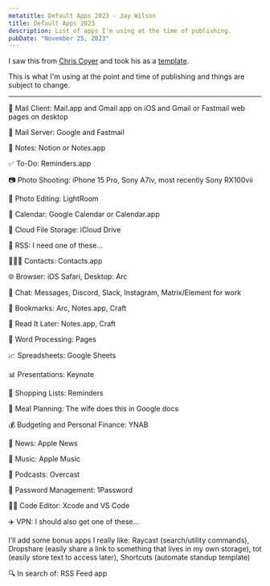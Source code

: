 ```yaml
---
metatitle: Default Apps 2023 - Jay Wilson
title: Default Apps 2023
description: List of apps I'm using at the time of publishing. 
pubDate: "November 25, 2023"
---
```


I saw this from [Chris Coyer](https://front-end.social/@chriscoyier/111474487605531383) and took his as a [template](https://chriscoyier.net/2023/11/25/default-apps-2023/).

This is what I'm using at the point and time of publishing and things are subject to change.

---

📨 Mail Client: Mail.app and Gmail app on iOS and Gmail or Fastmail web pages on desktop

📮 Mail Server: Google and Fastmail

📝 Notes: Notion or Notes.app

✅ To-Do: Reminders.app

📷 Photo Shooting: iPhone 15 Pro, Sony A7iv, most recently Sony RX100vii

🎨 Photo Editing: LightRoom

📆 Calendar: Google Calendar or Calendar.app

📁 Cloud File Storage: iCloud Drive

📖 RSS: I need one of these...

🙍🏻‍♂️ Contacts: Contacts.app

🌐 Browser: iOS Safari, Desktop: Arc

💬 Chat: Messages, Discord, Slack, Instagram, Matrix/Element for work

🔖 Bookmarks: Arc, Notes.app, Craft

📑 Read It Later: Notes.app, Craft

📜 Word Processing: Pages

📈 Spreadsheets: Google Sheets

📊 Presentations: Keynote

🛒 Shopping Lists: Reminders

🍴 Meal Planning: The wife does this in Google docs

💰 Budgeting and Personal Finance: YNAB

📰 News: Apple News

🎵 Music: Apple Music

🎤 Podcasts: Overcast

🔐 Password Management: 1Password

🧑‍💻 Code Editor: Xcode and VS Code

✈️ VPN: I should also get one of these...

I’ll add some bonus apps I really like: Raycast (search/utility commands), Dropshare (easily share a link to something that lives in my own storage), tot (easily store text to access later), Shortcuts (automate standup template)

🔍 In search of: RSS Feed app